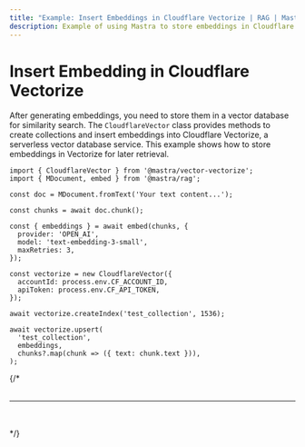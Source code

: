 ```yaml
---
title: "Example: Insert Embeddings in Cloudflare Vectorize | RAG | Mastra Docs"
description: Example of using Mastra to store embeddings in Cloudflare Vectorize for similarity search.
---
```



# Insert Embedding in Cloudflare Vectorize

After generating embeddings, you need to store them in a vector database for similarity search. The `CloudflareVector` class provides methods to create collections and insert embeddings into Cloudflare Vectorize, a serverless vector database service. This example shows how to store embeddings in Vectorize for later retrieval.

```tsx copy
import { CloudflareVector } from '@mastra/vector-vectorize';
import { MDocument, embed } from '@mastra/rag';

const doc = MDocument.fromText('Your text content...');

const chunks = await doc.chunk();

const { embeddings } = await embed(chunks, {
  provider: 'OPEN_AI',
  model: 'text-embedding-3-small',
  maxRetries: 3,
});

const vectorize = new CloudflareVector({
  accountId: process.env.CF_ACCOUNT_ID,
  apiToken: process.env.CF_API_TOKEN,
});

await vectorize.createIndex('test_collection', 1536);

await vectorize.upsert(
  'test_collection',
  embeddings,
  chunks?.map(chunk => ({ text: chunk.text })),
);
```
{/* 
<br />
<br />
<hr className="dark:border-[#404040] border-gray-300" />
<br />
<br />
<GithubLink link={'https://github.com/mastra-ai/mastra/blob/main/examples/basics/rag/insert-embedding-in-vectorize'} /> */}
